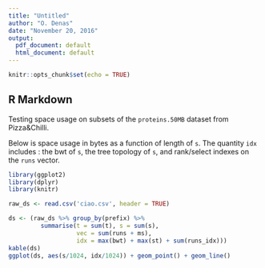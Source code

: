 ```yaml
---
title: "Untitled"
author: "O. Denas"
date: "November 20, 2016"
output:
  pdf_document: default
  html_document: default
---
```


```r
knitr::opts_chunk$set(echo = TRUE)
```

## R Markdown

Testing space usage on subsets of the `proteins.50MB` dataset from Pizza&Chilli. 

Below is space usage in bytes as a function of length of `s`. The quantity `idx` includes : the bwt of `s`, the tree topology of `s`, and rank/select indexes on the `runs` vector.

```r
library(ggplot2)
library(dplyr)
library(knitr)

raw_ds <- read.csv('ciao.csv', header = TRUE)

ds <- (raw_ds %>% group_by(prefix) %>% 
         summarise(t = sum(t), s = sum(s),
                   vec = sum(runs + ms),
                   idx = max(bwt) + max(st) + sum(runs_idx)))
kable(ds)
ggplot(ds, aes(s/1024, idx/1024)) + geom_point() + geom_line()

```

